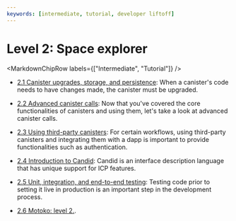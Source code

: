 ```yaml
---
keywords: [intermediate, tutorial, developer liftoff]
---
```



# Level 2: Space explorer

<MarkdownChipRow labels={["Intermediate", "Tutorial"]} />

- [2.1 Canister upgrades, storage, and persistence](/docs/tutorials/developer-liftoff/level-2/2.1-storage-persistence): When a canister's code needs to have changes made, the canister must be upgraded.


- [2.2 Advanced canister calls](/docs/tutorials/developer-liftoff/level-2/2.2-advanced-canister-calls): Now that you've covered the core functionalities of canisters and using them, let's take a look at advanced canister calls.


- [2.3 Using third-party canisters](/docs/tutorials/developer-liftoff/level-2/2.3-third-party-canisters): For certain workflows, using third-party canisters and integrating them with a dapp is important to provide functionalities such as authentication.

- [2.4 Introduction to Candid](/docs/tutorials/developer-liftoff/level-2/2.4-intro-candid): Candid is an interface description language that has unique support for ICP features.

- [2.5 Unit, integration, and end-to-end testing](/docs/tutorials/developer-liftoff/level-2/2.5-unit-testing): Testing code prior to setting it live in production is an important step in the development process.

- [2.6 Motoko: level 2.](/docs/tutorials/developer-liftoff/level-2/2.6-motoko-lvl2).